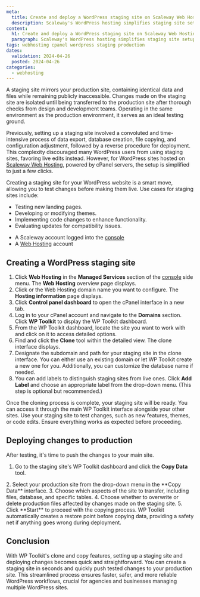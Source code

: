 ```yaml
---
meta:
  title: Create and deploy a WordPress staging site on Scaleway Web Hosting
  description: Scaleway's WordPress hosting simplifies staging site setup to facilitate testing of changes before going live, optimizing workflow and ensuring compatibility.
content:
  h1: Create and deploy a WordPress staging site on Scaleway Web Hosting
  paragraph: Scaleway's WordPress hosting simplifies staging site setup to facilitate testing of changes before going live, optimizing workflow and ensuring compatibility.
tags: webhosting cpanel wordpress staging production
dates:
  validation: 2024-04-26
  posted: 2024-04-26
categories:
  - webhosting
---
```


A staging site mirrors your production site, containing identical data and files while remaining publicly inaccessible.
Changes made on the staging site are isolated until being transferred to the production site after thorough checks from design and development teams. Operating in the same environment as the production environment, it serves as an ideal testing ground.

Previously, setting up a staging site involved a convoluted and time-intensive process of data export, database creation, file copying, and configuration adjustment, followed by a reverse procedure for deployment.
This complexity discouraged many WordPress users from using staging sites, favoring live edits instead. However, for WordPress sites hosted on [Scaleway Web Hosting](https://www.scaleway.com/en/web-hosting/), powered by cPanel servers, the setup is simplified to just a few clicks.

Creating a staging site for your WordPress website is a smart move, allowing you to test changes before making them live. Use cases for staging sites include:
* Testing new landing pages.
* Developing or modifying themes.
* Implementing code changes to enhance functionality.
* Evaluating updates for compatibility issues.

<Macro id="requirements" />

- A Scaleway account logged into the [console](https://console.scaleway.com)
- A [Web Hosting](/managed-services/webhosting/) account

## Creating a WordPress staging site
1. Click **Web Hosting** in the **Managed Services** section of the [console](https://console.scaleway.com/) side menu. The **Web Hosting** overview page displays.
2. Click <Icon name="seeMore" /> or the Web Hosting domain name you want to configure. The **Hosting information** page displays.
3. Click **Control panel dashboard** to open the cPanel interface in a new tab.
4. Log in to your cPanel account and navigate to the **Domains** section. Click **WP Toolkit** to display the WP Toolkit dashboard.
   <Lightbox src="scaleway-cpanel-wp-toolkit.webp" alt="" size="medium" />
5. From the WP Toolkit dashboard, locate the site you want to work with and click on it to access detailed options.
6. Find and click the **Clone** tool within the detailed view. The clone interface displays.
   <Lightbox src="scaleway-cpanel-wp-clone.webp" alt="" size="medium" />
7. Designate the subdomain and path for your staging site in the clone interface.
   <Message type="note">
     You can either use an existing domain or let WP Toolkit create a new one for you. Additionally, you can customize the database name if needed.
   </Message>
8. You can add labels to distinguish staging sites from live ones. Click **Add Label** and choose an appropriate label from the drop-down menu. (This step is optional but recommended.)
  <Lightbox src="scaleway-cpanel-wp-label.webp" alt="" size="medium" />

Once the cloning process is complete, your staging site will be ready. You can access it through the main WP Toolkit interface alongside your other sites.
Use your staging site to test changes, such as new features, themes, or code edits. Ensure everything works as expected before proceeding.

## Deploying changes to production

After testing, it's time to push the changes to your main site.

1. Go to the staging site's WP Toolkit dashboard and click the **Copy Data** tool.
 <Lightbox src="scaleway-cpanel-wp-copy.webp" alt="" size="medium" />
2. Select your production site from the drop-down menu in the **Copy Data** interface.
3. Choose which aspects of the site to transfer, including files, database, and specific tables.
4. Choose whether to overwrite or delete production files affected by changes made on the staging site.
5. Click **Start** to proceed with the copying process.
<Message type="tip">
 WP Toolkit automatically creates a restore point before copying data, providing a safety net if anything goes wrong during deployment.
</Message>

## Conclusion

With WP Toolkit's clone and copy features, setting up a staging site and deploying changes becomes quick and straightforward. You can create a staging site in seconds and quickly push tested changes to your production site.
This streamlined process ensures faster, safer, and more reliable WordPress workflows, crucial for agencies and businesses managing multiple WordPress sites.